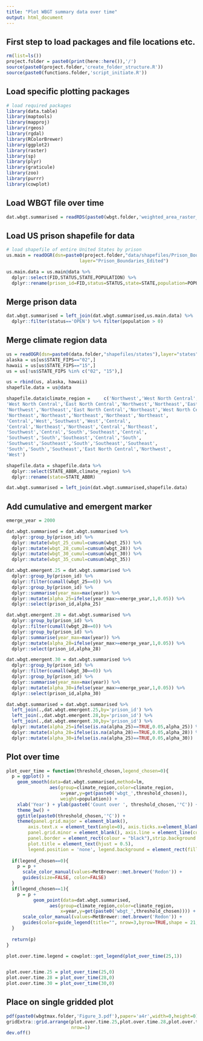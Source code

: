 ```yaml
---
title: "Plot WBGT summary data over time"
output: html_document
---
```


## First step to load packages and file locations etc.
```r
rm(list=ls())
project.folder = paste0(print(here::here()),'/')
source(paste0(project.folder,'create_folder_structure.R'))
source(paste0(functions.folder,'script_initiate.R'))
```

## Load specific plotting packages
```r
# load required packages
library(data.table)
library(maptools)
library(mapproj)
library(rgeos)
library(rgdal)
library(RColorBrewer)
library(ggplot2)
library(raster)
library(sp)
library(plyr)
library(graticule)
library(zoo)
library(purrr)
library(cowplot)
```

## Load WBGT file over time
```r
dat.wbgt.summarised = readRDS(paste0(wbgt.folder,'weighted_area_raster_prison_wbgtmax_daily_',start_year_wbgt,'_',end_year_wbgt,'_over_time.rds'))
```

## Load US prison shapefile for data
```r
# load shapefile of entire United States by prison
us.main = readOGR(dsn=paste0(project.folder,"data/shapefiles/Prison_Boundaries/"),
                           layer="Prison_Boundaries_Edited")

us.main.data = us.main@data %>%
  dplyr::select(FID,STATUS,STATE,POPULATION) %>%
  dplyr::rename(prison_id=FID,status=STATUS,state=STATE,population=POPULATION)
```

## Merge prison data
```r
dat.wbgt.summarised = left_join(dat.wbgt.summarised,us.main.data) %>%
  dplyr::filter(status=='OPEN') %>% filter(population > 0) 
```

## Merge climate region data
```r
us = readOGR(dsn=paste0(data.folder,"shapefiles/states"),layer="states")
alaska = us[us$STATE_FIPS=="02",]
hawaii = us[us$STATE_FIPS=="15",]
us = us[!us$STATE_FIPS %in% c("02", "15"),]

us = rbind(us, alaska, hawaii)
shapefile.data = us@data

shapefile.data$climate_region = 	c('Northwest','West North Central','Northeast','West North Central','West North Central',
'West North Central','East North Central','Northwest','Northeast','East North Central',
'Northwest','Northeast','East North Central','Northeast','West North Central',
'Northeast','Northeast','Northeast','Northeast','Northeast',
'Central','West','Southwest','West','Central',
'Central','Northeast','Northeast','Central','Northeast',
'Southwest','Central','South','Southeast','Central',
'Southwest','South','Southeast','Central','South',
'Southwest','Southeast','South','Southeast','Southeast',
'South','South','Southeast','East North Central','Northwest',
'West')

shapefile.data = shapefile.data %>%
  dplyr::select(STATE_ABBR,climate_region) %>%
  dplyr::rename(state=STATE_ABBR) 

dat.wbgt.summarised = left_join(dat.wbgt.summarised,shapefile.data)
```

## Add cumulative and emergent marker
```r
emerge_year = 2000

dat.wbgt.summarised = dat.wbgt.summarised %>%
  dplyr::group_by(prison_id) %>%
  dplyr::mutate(wbgt_25_cumul=cumsum(wbgt_25)) %>%
  dplyr::mutate(wbgt_28_cumul=cumsum(wbgt_28)) %>%
  dplyr::mutate(wbgt_30_cumul=cumsum(wbgt_30)) %>%
  dplyr::mutate(wbgt_35_cumul=cumsum(wbgt_35))

dat.wbgt.emergent.25 = dat.wbgt.summarised %>%
  dplyr::group_by(prison_id) %>%
  dplyr::filter(cumall(wbgt_25==0)) %>%
  dplyr::group_by(prison_id) %>%
  dplyr::summarise(year_max=max(year)) %>%
  dplyr::mutate(alpha_25=ifelse(year_max>=emerge_year,1,0.05)) %>%
  dplyr::select(prison_id,alpha_25)

dat.wbgt.emergent.28 = dat.wbgt.summarised %>%
  dplyr::group_by(prison_id) %>%
  dplyr::filter(cumall(wbgt_28==0)) %>%
  dplyr::group_by(prison_id) %>%
  dplyr::summarise(year_max=max(year)) %>%
  dplyr::mutate(alpha_28=ifelse(year_max>=emerge_year,1,0.05)) %>%
  dplyr::select(prison_id,alpha_28)

dat.wbgt.emergent.30 = dat.wbgt.summarised %>%
  dplyr::group_by(prison_id) %>%
  dplyr::filter(cumall(wbgt_30==0)) %>%
  dplyr::group_by(prison_id) %>%
  dplyr::summarise(year_max=max(year)) %>%
  dplyr::mutate(alpha_30=ifelse(year_max>=emerge_year,1,0.05)) %>%
  dplyr::select(prison_id,alpha_30)

dat.wbgt.summarised = dat.wbgt.summarised %>%
  left_join(.,dat.wbgt.emergent.25,by='prison_id') %>%
  left_join(.,dat.wbgt.emergent.28,by='prison_id') %>%
  left_join(.,dat.wbgt.emergent.30,by='prison_id') %>%
  dplyr::mutate(alpha_25=ifelse(is.na(alpha_25)==TRUE,0.05,alpha_25)) %>%
  dplyr::mutate(alpha_28=ifelse(is.na(alpha_28)==TRUE,0.05,alpha_28)) %>%
  dplyr::mutate(alpha_30=ifelse(is.na(alpha_25)==TRUE,0.05,alpha_30))
```

## Plot over time
```r
plot_over_time = function(threshold_chosen,legend_chosen=0){
  p = ggplot() +
    geom_smooth(data=dat.wbgt.summarised,method=lm,
                aes(group=climate_region,color=climate_region,
                    x=year,y=get(paste0('wbgt_',threshold_chosen)),
                    weight=population)) +
    xlab('Year') + ylab(paste0('Count over ', threshold_chosen,'°C')) + 
    theme_bw() +
    ggtitle(paste0(threshold_chosen,'°C')) + 
    theme(panel.grid.major = element_blank(),
        axis.text.x = element_text(angle=0), axis.ticks.x=element_blank(),legend.text=element_text(size=20),
        panel.grid.minor = element_blank(), axis.line = element_line(colour = "black"),
        panel.border = element_rect(colour = "black"),strip.background = element_blank(),legend.justification='center',
        plot.title = element_text(hjust = 0.5),
        legend.position = 'none', legend.background = element_rect(fill="white", size=.5, linetype="dotted")) 
  
  if(legend_chosen==0){
    p = p +
      scale_color_manual(values=MetBrewer::met.brewer('Redon')) +
      guides(size=FALSE, color=FALSE)
  }
  if(legend_chosen==1){
    p = p +
          geom_point(data=dat.wbgt.summarised,
                aes(group=climate_region,color=climate_region,
                    x=year,y=get(paste0('wbgt_',threshold_chosen)))) +
      scale_color_manual(values=MetBrewer::met.brewer('Redon')) +
      guides(color=guide_legend(title="", nrow=3,byrow=TRUE,shape = 21,override.aes = list(size=6)))
  }
  
  return(p)
}

plot.over.time.legend = cowplot::get_legend(plot_over_time(25,1))


plot.over.time.25 = plot_over_time(25,0)
plot.over.time.28 = plot_over_time(28,0)
plot.over.time.30 = plot_over_time(30,0)
```

## Place on single gridded plot
```r
pdf(paste0(wbgtmax.folder,'Figure_3.pdf'),paper='a4r',width=0,height=0)
gridExtra::grid.arrange(plot.over.time.25,plot.over.time.28,plot.over.time.30,
                        nrow=1)
dev.off()
```
